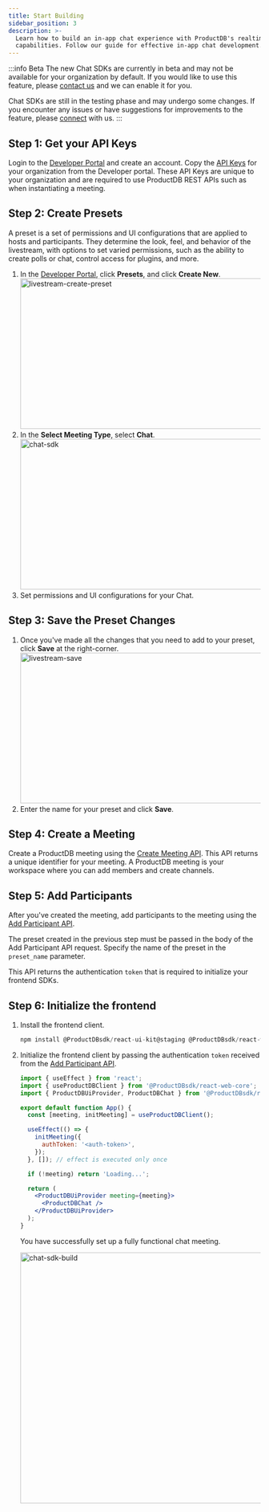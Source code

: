 ```yaml
---
title: Start Building
sidebar_position: 3
description: >-
  Learn how to build an in-app chat experience with ProductDB's realtime chat
  capabilities. Follow our guide for effective in-app chat development.
---
```


:::info Beta
The new Chat SDKs are currently in beta and may not be available for your organization by default. If you would like to use this feature, please [contact us](https://productdb.io/contact) and we can enable it for you.

Chat SDKs are still in the testing phase and may undergo some changes. If you encounter any issues or have suggestions for improvements to the feature, please [connect](https://productdb.io/contact) with us.
:::

## Step 1: Get your API Keys

Login to the [Developer Portal](https://dev.productdb.io/dashboard) and create an account. Copy the [API Keys](https://dev.productdb.io/apikeys) for your organization from the Developer portal. These API Keys are unique to your organization and are required to use ProductDB REST APIs such as when instantiating a meeting.

## Step 2: Create Presets

A preset is a set of permissions and UI configurations that are applied to hosts and participants. They determine the look, feel, and behavior of the livestream, with options to set varied permissions, such as the ability to create polls or chat, control access for plugins, and more.

1. In the [Developer Portal](https://dev.productdb.io/), click **Presets**, and click **Create New**.
   <img
     src="/static/livestream/createpreset.png"
     width="600"
     height="300"
     alt="livestream-create-preset"
     className="livestrem-create-preset"
   />
2. In the **Select Meeting Type**, select **Chat**.
   <img
     src="/static/guides/chat-sdk.png"
     width="600"
     height="300"
     alt="chat-sdk"
     className="chat-sdk-preset"
   />
3. Set permissions and UI configurations for your Chat.

## Step 3: Save the Preset Changes

1. Once you've made all the changes that you need to add to your preset, click **Save** at the right-corner.
   <img
     src="/static/livestream/savepreset.png"
     width="600"
     height="300"
     alt="livestream-save"
     className="livestream-save-preset"
   />
2. Enter the name for your preset and click **Save**.

## Step 4: Create a Meeting

Create a ProductDB meeting using the [Create Meeting API](/api#/operations/create_meeting). This API returns a unique identifier for your meeting. A ProductDB meeting is your workspace where you can add members and create channels.

## Step 5: Add Participants

After you've created the meeting, add participants to the meeting using the [Add Participant API](/api#/operations/add_participant).

The preset created in the previous step must be passed in the body of the Add Participant API request. Specify the name of the preset in the `preset_name` parameter.

This API returns the authentication `token` that is required to initialize your frontend SDKs.

## Step 6: Initialize the frontend

1. Install the frontend client.

   ```jsx
   npm install @ProductDBsdk/react-ui-kit@staging @ProductDBsdk/react-web-core@staging
   ```

2. Initialize the frontend client by passing the authentication `token` received from the [Add Participant API](/api#/operations/add_participant).

   ```jsx
   import { useEffect } from 'react';
   import { useProductDBClient } from '@ProductDBsdk/react-web-core';
   import { ProductDBUiProvider, ProductDBChat } from '@ProductDBsdk/react-ui-kit';

   export default function App() {
     const [meeting, initMeeting] = useProductDBClient();

     useEffect(() => {
       initMeeting({
         authToken: '<auth-token>',
       });
     }, []); // effect is executed only once

     if (!meeting) return 'Loading...';

     return (
       <ProductDBUiProvider meeting={meeting}>
         <ProductDBChat />
       </ProductDBUiProvider>
     );
   }
   ```

   You have successfully set up a fully functional chat meeting.

   <img
     src="/static/guides/chat-build.png"
     width="800"
     height="500"
     alt="chat-sdk-build"
     className="chat-sdk-start-build"
   />

<head>
  <title>Start Building Guide</title>
  <meta
    name="description"
    content="Learn how to build an in-app chat experience with ProductDB's realtime chat capabilities. Follow our guide for effective in-app chat development."
  />
</head>
